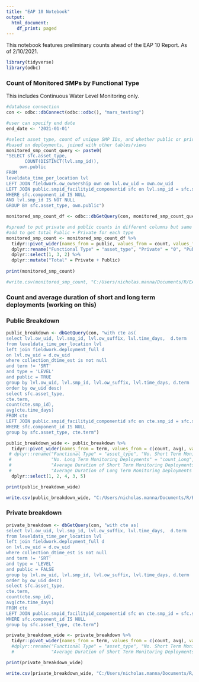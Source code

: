 ```yaml
---
title: "EAP 10 Notebook"
output:
  html_document:
    df_print: paged
---
```


This notebook features preliminary counts ahead of the EAP 10 Report. As of 2/10/2021. 

```r
library(tidyverse)
library(odbc)
```

### Count of Monitored SMPs by Functional Type  
This includes Continuous Water Level Monitoring only. 
```r
#database connection
con <- odbc::dbConnect(odbc::odbc(), "mars_testing")

#user can specify end date
end_date <- '2021-01-01'

#select asset type, count of unique SMP IDs, and whether public or private
#based on deployments, joined with other tables/views
monitored_smp_count_query <- paste0(
"SELECT sfc.asset_type, 
       COUNT(DISTINCT(lvl.smp_id)), 
     own.public
FROM
leveldata_time_per_location lvl
LEFT JOIN fieldwork.ow_ownership own on lvl.ow_uid = own.ow_uid
LEFT JOIN public.smpid_facilityid_componentid sfc on lvl.smp_id = sfc.smp_id
WHERE sfc.component_id IS NULL
AND lvl.smp_id IS NOT NULL
GROUP BY sfc.asset_type, own.public")

monitored_smp_count_df <- odbc::dbGetQuery(con, monitored_smp_count_query)

#spread to put private and public counts in different columns but same row
#add to get total Public + Private for each type
monitored_smp_count <- monitored_smp_count_df %>% 
  tidyr::pivot_wider(names_from = public, values_from = count, values_fill = 0) %>% 
  dplyr::rename("Functional Type" = "asset_type", "Private" = "0", "Public" = "1") %>% 
  dplyr::select(1, 3, 2) %>% 
  dplyr::mutate("Total" = Private + Public)
  
print(monitored_smp_count)

#write.csv(monitored_smp_count, "C:/Users/nicholas.manna/Documents/R/EAP10/monitored_smp_count.csv")
```

### Count and average duration of short and long term deployments (working on this)
### Public Breakdown
```r
public_breakdown <- dbGetQuery(con, "with cte as(
select lvl.ow_uid, lvl.smp_id, lvl.ow_suffix, lvl.time_days,  d.term
from leveldata_time_per_location lvl
left join fieldwork.deployment_full d
on lvl.ow_uid = d.ow_uid
where collection_dtime_est is not null
and term != 'SRT'
and type = 'LEVEL'
and public = TRUE
group by lvl.ow_uid, lvl.smp_id, lvl.ow_suffix, lvl.time_days, d.term
order by ow_uid desc)
select sfc.asset_type, 
cte.term,
count(cte.smp_id), 
avg(cte.time_days)
FROM cte 
LEFT JOIN public.smpid_facilityid_componentid sfc on cte.smp_id = sfc.smp_id
WHERE sfc.component_id IS NULL
group by sfc.asset_type, cte.term")

public_breakdown_wide <- public_breakdown %>% 
  tidyr::pivot_wider(names_from = term, values_from = c(count, avg), values_fill = 0) %>% 
 # dplyr::rename("Functional Type" = "asset_type", "No. Short Term Monitoring Deployments" = "count_Short", 
 #               "No. Long Term Monitoring Deployments" = "count_Long", 
 #               "Average Duration of Short Term Monitoring Deployments (Days)" = "avg_Short", 
 #               "Average Duration of Long Term Monitoring Deployments (Days)" = "avg_Long", ) %>% 
  dplyr::select(1, 2, 4, 3, 5)

print(public_breakdown_wide)

write.csv(public_breakdown_wide, "C:/Users/nicholas.manna/Documents/R/EAP10/public_breakdown.csv")
```

### Private breakdown 
```r
private_breakdown <- dbGetQuery(con, "with cte as(
select lvl.ow_uid, lvl.smp_id, lvl.ow_suffix, lvl.time_days,  d.term
from leveldata_time_per_location lvl
left join fieldwork.deployment_full d
on lvl.ow_uid = d.ow_uid
where collection_dtime_est is not null
and term != 'SRT'
and type = 'LEVEL'
and public = FALSE
group by lvl.ow_uid, lvl.smp_id, lvl.ow_suffix, lvl.time_days, d.term
order by ow_uid desc)
select sfc.asset_type, 
cte.term,
count(cte.smp_id), 
avg(cte.time_days)
FROM cte 
LEFT JOIN public.smpid_facilityid_componentid sfc on cte.smp_id = sfc.smp_id
WHERE sfc.component_id IS NULL
group by sfc.asset_type, cte.term")

private_breakdown_wide <- private_breakdown %>% 
  tidyr::pivot_wider(names_from = term, values_from = c(count, avg), values_fill = 0) %>% 
  #dplyr::rename("Functional Type" = "asset_type", "No. Short Term Monitoring Deployments" = "count_Short", 
  #              "Average Duration of Short Term Monitoring Deployments (Days)" = "avg_Short")  

print(private_breakdown_wide)

write.csv(private_breakdown_wide, "C:/Users/nicholas.manna/Documents/R/EAP10/private_breakdown.csv")
```

